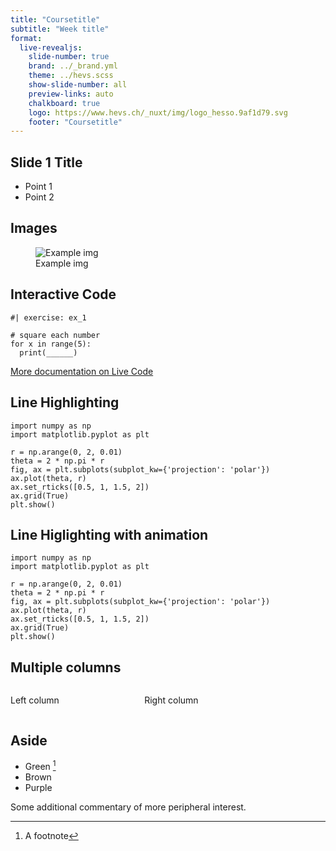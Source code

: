 ```yaml
---
title: "Coursetitle"
subtitle: "Week title"
format:
  live-revealjs:
    slide-number: true
    brand: ../_brand.yml
    theme: ../hevs.scss
    show-slide-number: all
    preview-links: auto
    chalkboard: true
    logo: https://www.hevs.ch/_nuxt/img/logo_hesso.9af1d79.svg
    footer: "Coursetitle"
---
```


## Slide 1 Title

- Point 1
- Point 2


## Images

![Example img](img/example.webp)


## Interactive Code

```pyodide
#| exercise: ex_1

# square each number
for x in range(5):
  print(______)
```

[More documentation on Live Code](https://r-wasm.github.io/quarto-live/)

## Line Highlighting

```.python
import numpy as np
import matplotlib.pyplot as plt

r = np.arange(0, 2, 0.01)
theta = 2 * np.pi * r
fig, ax = plt.subplots(subplot_kw={'projection': 'polar'})
ax.plot(theta, r)
ax.set_rticks([0.5, 1, 1.5, 2])
ax.grid(True)
plt.show()
```


## Line Higlighting with animation

```.python
import numpy as np
import matplotlib.pyplot as plt

r = np.arange(0, 2, 0.01)
theta = 2 * np.pi * r
fig, ax = plt.subplots(subplot_kw={'projection': 'polar'})
ax.plot(theta, r)
ax.set_rticks([0.5, 1, 1.5, 2])
ax.grid(True)
plt.show()
```

## Multiple columns

:::: {.columns}

::: {.column width="40%"}
Left column
:::

::: {.column width="60%"}
Right column
:::

::::


## Aside 

- Green ^[A footnote]
- Brown
- Purple

::: aside
Some additional commentary of more peripheral interest.
:::